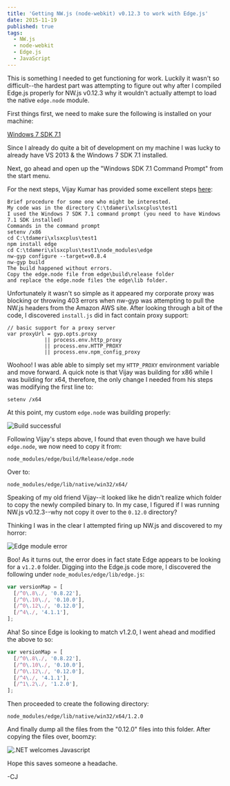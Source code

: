 ```yaml
---
title: 'Getting NW.js (node-webkit) v0.12.3 to work with Edge.js'
date: 2015-11-19
published: true
tags:
  - NW.js
  - node-webkit
  - Edge.js
  - JavaScript
---
```


This is something I needed to get functioning for work. Luckily it wasn't so difficult--the hardest part was attempting to figure out why after I compiled Edge.js properly for NW.js v0.12.3 why it wouldn't actually attempt to load the native `edge.node` module.

First things first, we need to make sure the following is installed on your machine:

[Windows 7 SDK 7.1](http://www.microsoft.com/en-us/download/details.aspx?id=8279)

Since I already do quite a bit of development on my machine I was lucky to already have VS 2013 & the Windows 7 SDK 7.1 installed.

Next, go ahead and open up the "Windows SDK 7.1 Command Prompt" from the start menu.

For the next steps, Vijay Kumar has provided some excellent steps [here](https://github.com/tjanczuk/edge/issues/105):

    Brief procedure for some one who might be interested.
    My code was in the directory C:\tdameri\xlsxcplus\test1
    I used the Windows 7 SDK 7.1 command prompt (you need to have Windows 7.1 SDK installed)
    Commands in the command prompt
    setenv /x86
    cd C:\tdameri\xlsxcplus\test1
    npm install edge
    cd C:\tdameri\xlsxcplus\test1\node_modules\edge
    nw-gyp configure --target=v0.8.4
    nw-gyp build
    The build happened without errors.
    Copy the edge.node file from edge\build\release folder
    and replace the edge.node files the edge\lib folder.

Unfortunately it wasn't so simple as it appeared my corporate proxy was blocking or throwing 403 errors when nw-gyp was attempting to pull the NW.js headers from the Amazon AWS site. After looking through a bit of the code, I discovered `install.js` did in fact contain proxy support:

    // basic support for a proxy server
    var proxyUrl = gyp.opts.proxy
                || process.env.http_proxy
                || process.env.HTTP_PROXY
                || process.env.npm_config_proxy

Woohoo! I was able able to simply set my `HTTP_PROXY` environment variable and move forward. A quick note is that Vijay was building for x86 while I was building for x64, therefore, the only change I needed from his steps was modifying the first line to:

```
setenv /x64
```

At this point, my custom `edge.node` was building properly:

![Build successful](./capture_3.png)

Following Vijay's steps above, I found that even though we have build `edge.node`, we now need to copy it from:

```
node_modules/edge/build/Release/edge.node
```

Over to:

```
node_modules/edge/lib/native/win32/x64/
```

Speaking of my old friend Vijay--it looked like he didn't realize which folder to copy the newly compiled binary to. In my case, I figured if I was running NW.js v0.12.3--why not copy it over to the `0.12.0` directory?

Thinking I was in the clear I attempted firing up NW.js and discovered to my horror:

![Edge module error](./capture_2.png)

Boo! As it turns out, the error does in fact state Edge appears to be looking for a `v1.2.0` folder. Digging into the Edge.js code more, I discovered the following under `node_modules/edge/lib/edge.js`:

```js
var versionMap = [
  [/^0\.8\./, '0.8.22'],
  [/^0\.10\./, '0.10.0'],
  [/^0\.12\./, '0.12.0'],
  [/^4\./, '4.1.1'],
];
```

Aha! So since Edge is looking to match v1.2.0, I went ahead and modified the above to so:

```js
var versionMap = [
  [/^0\.8\./, '0.8.22'],
  [/^0\.10\./, '0.10.0'],
  [/^0\.12\./, '0.12.0'],
  [/^4\./, '4.1.1'],
  [/^1\.2\./, '1.2.0'],
];
```

Then proceeded to create the following directory:

```
node_modules/edge/lib/native/win32/x64/1.2.0
```

And finally dump all the files from the "0.12.0" files into this folder. After copying the files over, boomzy:

![.NET welcomes Javascript](./capture.png)

Hope this saves someone a headache.

-CJ
